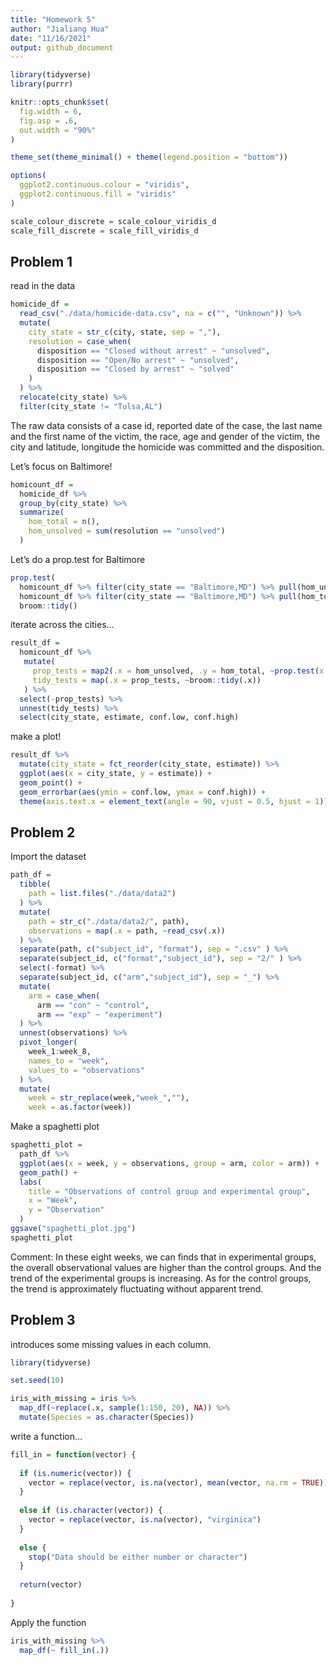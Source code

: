 ```yaml
---
title: "Homework 5"
author: "Jialiang Hua"
date: "11/16/2021"
output: github_document
---
```


```r
library(tidyverse)
library(purrr)

knitr::opts_chunk$set(
  fig.width = 6,
  fig.asp = .6,
  out.width = "90%"
)

theme_set(theme_minimal() + theme(legend.position = "bottom"))

options(
  ggplot2.continuous.colour = "viridis",
  ggplot2.continuous.fill = "viridis"
)

scale_colour_discrete = scale_colour_viridis_d
scale_fill_discrete = scale_fill_viridis_d
```


## Problem 1

read in the data

```r
homicide_df = 
  read_csv("./data/homicide-data.csv", na = c("", "Unknown")) %>%
  mutate(
    city_state = str_c(city, state, sep = ","),
    resolution = case_when(
      disposition == "Closed without arrest" ~ "unsolved",
      disposition == "Open/No arrest" ~ "unsolved",
      disposition == "Closed by arrest" ~ "solved"
    )
  ) %>% 
  relocate(city_state) %>%
  filter(city_state != "Tulsa,AL")
```

The raw data consists of a case id, reported date of the case, the last name and the first name of the victim, the race, age and gender of the victim, the city and latitude, longitude the homicide was committed and the disposition.

Let's focus on Baltimore!

```r
homicount_df =
  homicide_df %>% 
  group_by(city_state) %>% 
  summarize(
    hom_total = n(),
    hom_unsolved = sum(resolution == "unsolved")
  )
```

Let's do a prop.test for Baltimore

```r
prop.test(
  homicount_df %>% filter(city_state == "Baltimore,MD") %>% pull(hom_unsolved),
  homicount_df %>% filter(city_state == "Baltimore,MD") %>% pull(hom_total)) %>%
  broom::tidy()
```

iterate across the cities...

```r
result_df = 
  homicount_df %>% 
   mutate(
     prop_tests = map2(.x = hom_unsolved, .y = hom_total, ~prop.test(x = .x, n =.y)),
     tidy_tests = map(.x = prop_tests, ~broom::tidy(.x))
   ) %>% 
  select(-prop_tests) %>% 
  unnest(tidy_tests) %>% 
  select(city_state, estimate, conf.low, conf.high)
```

make a plot!

```r
result_df %>% 
  mutate(city_state = fct_reorder(city_state, estimate)) %>% 
  ggplot(aes(x = city_state, y = estimate)) +
  geom_point() +
  geom_errorbar(aes(ymin = conf.low, ymax = conf.high)) +
  theme(axis.text.x = element_text(angle = 90, vjust = 0.5, hjust = 1))
```

## Problem 2

Import the dataset
```r
path_df =
  tibble(
    path = list.files("./data/data2")
  ) %>% 
  mutate(
    path = str_c("./data/data2/", path),
    observations = map(.x = path, ~read_csv(.x))
  ) %>% 
  separate(path, c("subject_id", "format"), sep = ".csv" ) %>% 
  separate(subject_id, c("format","subject_id"), sep = "2/" ) %>% 
  select(-format) %>% 
  separate(subject_id, c("arm","subject_id"), sep = "_") %>% 
  mutate(
    arm = case_when(
      arm == "con" ~ "control",
      arm == "exp" ~ "experiment")
  ) %>% 
  unnest(observations) %>% 
  pivot_longer(
    week_1:week_8,
    names_to = "week",
    values_to = "observations"
  ) %>% 
  mutate(
    week = str_replace(week,"week_",""),
    week = as.factor(week)) 
```

Make a spaghetti plot
```r
spaghetti_plot = 
  path_df %>%
  ggplot(aes(x = week, y = observations, group = arm, color = arm)) + 
  geom_path() +
  labs(
    title = "Observations of control group and experimental group",
    x = "Week",
    y = "Observation"
  )
ggsave("spaghetti_plot.jpg")
spaghetti_plot
```

Comment: In these eight weeks, we can finds that in experimental groups, the overall  observational values are higher than the control groups. And the trend of the experimental groups is increasing. As for the control groups, the trend is approximately fluctuating without apparent trend.


## Problem 3

introduces some missing values in each column. 

```r
library(tidyverse)

set.seed(10)

iris_with_missing = iris %>% 
  map_df(~replace(.x, sample(1:150, 20), NA)) %>%
  mutate(Species = as.character(Species))
```

write a function...
```r
fill_in = function(vector) {
  
  if (is.numeric(vector)) {
    vector = replace(vector, is.na(vector), mean(vector, na.rm = TRUE))
  }
  
  else if (is.character(vector)) {
    vector = replace(vector, is.na(vector), "virginica")
  }
  
  else {
    stop("Data should be either number or character")
  }
  
  return(vector)
  
}
```

Apply the function
```r
iris_with_missing %>% 
  map_df(~ fill_in(.))
```

